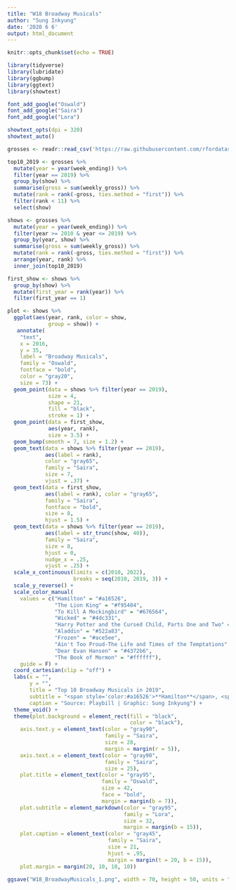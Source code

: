 ```yaml
---
title: "W18 Broadway Musicals"
author: "Sung Inkyung"
date: '2020 6 6'
output: html_document
---
```


```r
knitr::opts_chunk$set(echo = TRUE)
```


```r
library(tidyverse)
library(lubridate)
library(ggbump)
library(ggtext)
library(showtext)

font_add_google("Oswald")
font_add_google("Saira")
font_add_google("Lora")

showtext_opts(dpi = 320)
showtext_auto()
```


```r
grosses <- readr::read_csv('https://raw.githubusercontent.com/rfordatascience/tidytuesday/master/data/2020/2020-04-28/grosses.csv')
```


```r
top10_2019 <- grosses %>% 
  mutate(year = year(week_ending)) %>% 
  filter(year == 2019) %>% 
  group_by(show) %>% 
  summarise(gross = sum(weekly_gross)) %>% 
  mutate(rank = rank(-gross, ties.method = "first")) %>% 
  filter(rank < 11) %>% 
  select(show)

shows <- grosses %>% 
  mutate(year = year(week_ending)) %>% 
  filter(year >= 2010 & year <= 2019) %>% 
  group_by(year, show) %>% 
  summarise(gross = sum(weekly_gross)) %>% 
  mutate(rank = rank(-gross, ties.method = "first")) %>% 
  arrange(year, rank) %>% 
  inner_join(top10_2019) 

first_show <- shows %>% 
  group_by(show) %>% 
  mutate(first_year = rank(year)) %>% 
  filter(first_year == 1)
```

```r
plot <- shows %>% 
  ggplot(aes(year, rank, color = show,
             group = show)) +
   annotate(
    "text",
    x = 2016,
    y = 35,
    label = "Broadway Musicals",
    family = "Oswald",
    fontface = "bold",
    color = "gray20",
    size = 73) +
  geom_point(data = shows %>% filter(year == 2019),
             size = 4,
             shape = 21,
             fill = "black",
             stroke = 1) +
  geom_point(data = first_show,
             aes(year, rank), 
             size = 3.5) +
  geom_bump(smooth = 7, size = 1.2) +
  geom_text(data = shows %>% filter(year == 2019),
            aes(label = rank), 
            color = "gray65",
            family = "Saira",
            size = 7,
            vjust = .37) +
  geom_text(data = first_show,
            aes(label = rank), color = "gray65",
            family = "Saira",
            fontface = "bold",
            size = 8,
            hjust = 1.5) +
  geom_text(data = shows %>% filter(year == 2019),
            aes(label = str_trunc(show, 40)), 
            family = "Saira",
            size = 8,
            hjust = 0,
            nudge_x = .25, 
            vjust = .25) +
  scale_x_continuous(limits = c(2010, 2022),
                     breaks = seq(2010, 2019, 3)) +
  scale_y_reverse() +
  scale_color_manual(
    values = c("Hamilton" = "#a16526", 
               "The Lion King" = "#f95404", 
               "To Kill A Mockingbird" = "#676564", 
               "Wicked" = "#4dc331", 
               "Harry Potter and the Cursed Child, Parts One and Two" = "#d4af37", 
               "Aladdin" = "#522a83", 
               "Frozen" = "#ace5ee", 
               "Ain't Too Proud-The Life and Times of the Temptations" = "#f81894",
               "Dear Evan Hansen" = "#4372b6", 
               "The Book of Mormon" = "#ffffff"), 
    guide = F) +
  coord_cartesian(clip = "off") +
  labs(x = "",
       y = "",
       title = "Top 10 Broadway Musicals in 2019",
       subtitle = "<span style='color:#a16526'>**Hamilton**</span>, <span style='color:#4372b6'>**Dear Evan Hansen**</span>, <span style='color:#676564'>**To Kill A Mockingbird**</span> jumped into the top 10 rank based total weekly gross($) drastically",
       caption = "Source: Playbill | Graphic: Sung Inkyung") +
  theme_void() +
  theme(plot.background = element_rect(fill = "black",
                                       color = "black"),
    axis.text.y = element_text(color = "gray90",
                               family = "Saira",
                               size = 28, 
                               margin = margin(r = 5)),
    axis.text.x = element_text(color = "gray90",
                               family = "Saira",
                               size = 25),
    plot.title = element_text(color = "gray95",
                              family = "Oswald",
                              size = 42,
                              face = "bold",
                              margin = margin(b = 7)),
    plot.subtitle = element_markdown(color = "gray95",
                                     family = "Lora",
                                     size = 32,
                                     margin = margin(b = 15)),
    plot.caption = element_text(color = "gray45",
                                family = "Saira",
                                size = 21,
                                hjust = .95,
                                margin = margin(t = 20, b = 15)),
    plot.margin = margin(20, 10, 10, 10))

ggsave("W18_BroadwayMusicals_1.png", width = 70, height = 50, units = "cm")

```

